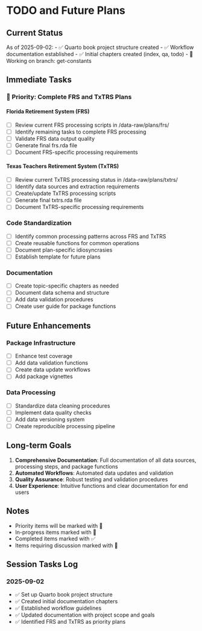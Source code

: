 # TODO and Future Plans

## Current Status

As of 2025-09-02:
- ✅ Quarto book project structure created
- ✅ Workflow documentation established
- ✅ Initial chapters created (index, qa, todo)
- 🔄 Working on branch: get-constants

## Immediate Tasks

### 🔴 Priority: Complete FRS and TxTRS Plans

#### Florida Retirement System (FRS)
- [ ] Review current FRS processing scripts in /data-raw/plans/frs/
- [ ] Identify remaining tasks to complete FRS processing
- [ ] Validate FRS data output quality
- [ ] Generate final frs.rda file
- [ ] Document FRS-specific processing requirements

#### Texas Teachers Retirement System (TxTRS)
- [ ] Review current TxTRS processing status in /data-raw/plans/txtrs/
- [ ] Identify data sources and extraction requirements
- [ ] Create/update TxTRS processing scripts
- [ ] Generate final txtrs.rda file
- [ ] Document TxTRS-specific processing requirements

### Code Standardization
- [ ] Identify common processing patterns across FRS and TxTRS
- [ ] Create reusable functions for common operations
- [ ] Document plan-specific idiosyncrasies
- [ ] Establish template for future plans

### Documentation
- [ ] Create topic-specific chapters as needed
- [ ] Document data schema and structure
- [ ] Add data validation procedures
- [ ] Create user guide for package functions

## Future Enhancements

### Package Infrastructure
- [ ] Enhance test coverage
- [ ] Add data validation functions
- [ ] Create data update workflows
- [ ] Add package vignettes

### Data Processing
- [ ] Standardize data cleaning procedures
- [ ] Implement data quality checks
- [ ] Add data versioning system
- [ ] Create reproducible processing pipeline

## Long-term Goals

1. **Comprehensive Documentation**: Full documentation of all data sources, processing steps, and package functions
2. **Automated Workflows**: Automated data updates and validation
3. **Quality Assurance**: Robust testing and validation procedures
4. **User Experience**: Intuitive functions and clear documentation for end users

## Notes

- Priority items will be marked with 🔴
- In-progress items marked with 🔄
- Completed items marked with ✅
- Items requiring discussion marked with 💬

## Session Tasks Log

### 2025-09-02
- ✅ Set up Quarto book project structure
- ✅ Created initial documentation chapters
- ✅ Established workflow guidelines
- ✅ Updated documentation with project scope and goals
- ✅ Identified FRS and TxTRS as priority plans